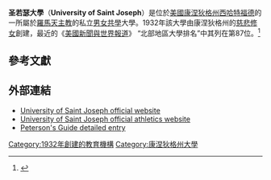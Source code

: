 {{For|其他同名大學|聖若瑟大學 (消歧義)}}
{{Infobox University
|name = 圣若瑟大學
|image = Oriental Library of Saint-Joseph University, Beirut, 2017.jpg
|motto =
|established = 1932
|type = [[私立大學|私立大學]]
|affiliation    = [[羅馬天主教|羅馬天主教]]
|president = Pamela Trotman Reid, Ph.D.
|city=[[西哈特福德_(康涅狄格州)|西哈特福德]]
|state          = [[康涅狄格州|康涅狄格州]]
|country        = [[美國|美國]]
|undergrad = 1,100
|graduate  = 1,553
|faculty = 144
|campus = 郊區，{{convert|84|acre|m2}}
|sports         = 8支校隊 
|colors		= 藍色、金色和白色 <br> {{color box|#000282}} {{color box|#DCB825}} {{color box|#FFFFFF}}
|nickname	= Blue Jays
|mascot		= 
|athletics	= [[NCAA|NCAA]] Division III
|affiliations	= 
|website = [http://www.usj.edu www.usj.edu]
}}

'''圣若瑟大學'''（'''University of Saint Joseph'''）是位於[[美國|美國]][[康涅狄格州|康涅狄格州]][[西哈特福德_(康涅狄格州)|西哈特福德]]的一所屬於[[羅馬天主教|羅馬天主教]]的私立[[男女共學|男女共學]]大學。1932年該大學由康涅狄格州的[[慈悲修女|慈悲修女]]創建，最近的《[[美國新聞與世界報道|美國新聞與世界報道]]》 “北部地區大學排名”中其列在第87位。<ref>{{cite web|title=Regional University North Rankings|url=http://colleges.usnews.rankingsandreviews.com/best-colleges/saint-joseph-college-1409|publisher=[[美國新聞與世界報道|美國新聞與世界報道]]|accessdate=2015-01-24|archive-date=2016-10-25|archive-url=https://web.archive.org/web/20161025152140/http://colleges.usnews.rankingsandreviews.com/best-colleges/saint-joseph-college-1409|dead-url=no}}</ref>

==參考文獻==
{{Reflist}}

==外部連結==
*[http://www.usj.edu/ University of Saint Joseph official website] {{Wayback|url=http://www.usj.edu/ |date=20210429123918 }}
*[http://www.usjbluejays.com/ University of Saint Joseph official athletics website]
*[https://web.archive.org/web/20050825104612/http://www.petersons.com/ugchannel/code/IDD.asp?orderLineNum=571319-3&inunId=8436&typeVC=InstVC&sponsor=1 Peterson's Guide detailed entry]

{{康涅狄格州的大學和學院}}
{{coord|41.7796|-72.7305|display=title}}

{{DEFAULTSORT:Saint Joseph (Connecticut), University Of}}
[[Category:1932年創建的教育機構|Category:1932年創建的教育機構]]
[[Category:康涅狄格州大學|Category:康涅狄格州大學]]